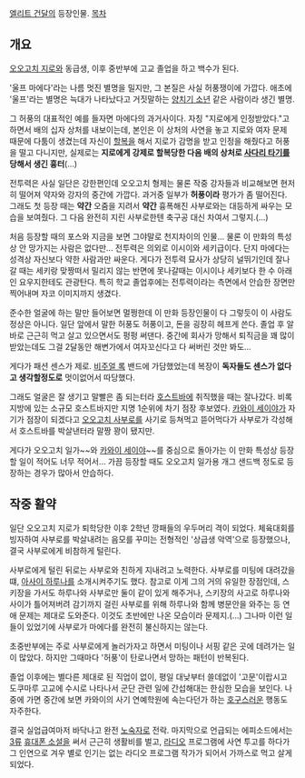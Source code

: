 [[엘리트 건달]]의 등장인물.
[[목차]]
== 개요 ==
[[오오고치 지로]]와 동급생, 이후 중반부에 고교 졸업을 하고 백수가 된다.

'울프 마에다'라는 나름 멋진 별명을 밀지만, 그 본질은 사실 허풍쟁이에 가깝다. 애초에 '울프'라는 별명은 늑대가 나타났다고 거짓말하는 [[양치기 소년]] 같은 사람이라 생긴 별명.

그 허풍의 대표적인 예를 들자면 마에다의 과거사이다. 자칭 "지로에게 인정받았다."고 하면서 배의 십자 상처를 내보이는데, 본인은 이 상처의 사연을 놓고 지로와 여자 문제 때문에 다툼이 생겼는데 자신이 [[할복]]을 해서 지로가 감명을 받고 인정을 해줬다고 허풍을 떨고 다니지만, 실제로는 '''지로에게 강제로 할복당한 다음 배의 상처로 [[사다리 타기]]를 당해서 생긴 흉터'''(…)

전투력은 사실 일단은 강한편인데 오오고치 형제는 물론 작중 강자들과 비교해보면 현저히 떨어져 약자와 강자의 중간에 가깝다. 과거중 일부가 '''허풍이라''' 평가가 좀 떨어진다. 그래도 첫 등장 때는 '''약간''' 오줌을 지려서 '''약간''' 흉폭해진 사부로와는 대등하게 싸우는 모습을 보여줬다. 그 다음 완전히 지린 사부로한텐 축구공 대신 차여서 그렇지.(...)

처음 등장할 때의 포스와 지금을 보면 그야말로 천지차이의 인물... 물론 이 만화의 특성상 안 망가지는 사람은 없다만... 전투력은 의외로 이시이와 세키급이다. 단지 마에다는 성격상 자신보다 약한 사람과만 싸운다. 게다가 전투력 묘사가 상당히 널뛰기인데 잘나갈 때는 세키랑 맞짱떠서 밀리지 않는 반면에 못나갈때는 이시이나 세키보다 한 수 아래인 요우지한테도 관광탄다. 특히 학교 졸업후에는 전투력이라는 측면에서 안습한 장면만 찍어내며 자코 이미지까지 생겼다.

준수한 얼굴에 하는 말만 들어보면 멀쩡한데 이 만화 등장인물이 다 그렇듯이 이 사람도 정상은 아니다. 일단 앞에서 말한 허풍도 허풍이고, 돈을 굉장히 헤프게 쓴다. 졸업 후 알바로 근근히 먹고 살고 있으면서도 펑펑 써댄다. 중간에 회사가 망해서 퇴직금을 꽤 많이 받았는데도 그걸 2달동안 해변가에서 여자꼬신다고 다 써버린 것만 봐도... 

게다가 패션 센스가 제로. [[비주얼 록]] 밴드에 가담했었는데 복장이 '''독자들도 센스가 없다고 생각할정도로''' 멋이없어서 따당했다.

그래도 얼굴은 잘 생기고 말빨은 좀 되는터라 [[호스트바]]에 취직했을 때는 잘나갔다. 비록 지방에 있는 소규모 호스트바지만 지명 1순위에 차기 점장 후보였다. [[카와이 세이야]]가 자기가 점장이 되겠다고 [[오오고치 사부로]]를 사기로 등쳐먹고 뜯어먹다가 사부로가 각성해서 호스트바를 박살낸터라 말짱 꽝이 됐지만.

게다가 오오고치 일가~~와 [[카와이 세이야]]~~를 중심으로 돌아가는 이 만화 특성상 등장할 일이 적어도 너무 적어서... 가끔 등장할 때도 오오고치 일가용 개그 샌드백 정도로 등장하는 경우가 많아서 안습하다.

== 작중 활약 ==
일단 오오고치 지로가 퇴학당한 이후 2학년 깡패들의 우두머리 격이 되었다. 체육대회를 빙자하여 사부로를 박살내려는 음모를 꾸미는 전형적인 '상급생 악역'으로 등장했으나, 결국 사부로에게 비참하게 털린다.

사부로에게 털린 뒤로는 사부로와 친하게 지내려고 노력한다. 사부로를 미팅에 대려갔을 떄, [[아사이 하루나]]를 소개시켜주기도 했다. 참고로 이게 그의 거의 유일한 장점인데, 스키장을 가서도 하루나와 사부로만 둘이 같이 있게 해주거나, 스키장의 사고로 하루나와 사이가 틀어져버려 감기까지 걸린 사부로를 위해 하루나와 함께 병문안을 와주는 등 연애 문제는 제대로 도와준다. 이것도 초반에만 나온 모습이라 문제지.(...) 그나마 이런 일들이 있었기에 사부로가 마에다를 완전히 불신하지는 않는다.

초중반부에는 주로 사부로에게 놀러가자고 하면서 미팅이나 서핑 같은 곳에 데려가는 일이 많았다. 하지만 그때마다 '허풍'이 탄로나면서 망하는 패턴이 반복된다.

졸업 이후에는 별다른 제대로 된 직업이 없이, 평일 대낮부터 쓸데없이 '고문'이랍시고 도쿠마루 고교에 수시로 나타나서 군단 관련 일에 간섭해대는 한심한 모습을 보인다. 나중에 가면 중간에 보면 카와이의 사기 연예학원에 속는다던가 하는 [[호구]]스러운 행동도 자주한다.

결국 실업급여마저 바닥나고 완전 [[노숙자]]로 전락. 마지막으로 언급되는 에피소드에서는 [[3류]] [[휴대폰 소설]]을 써서 근근히 생활비를 벌고, [[라디오]] 프로그램에 사연 투고를 하다가 그 인연으로 겨우 별로 인기는 없는 라디오 프로그램 작가가 되어서 가까스로 먹고 살게 되었다.

